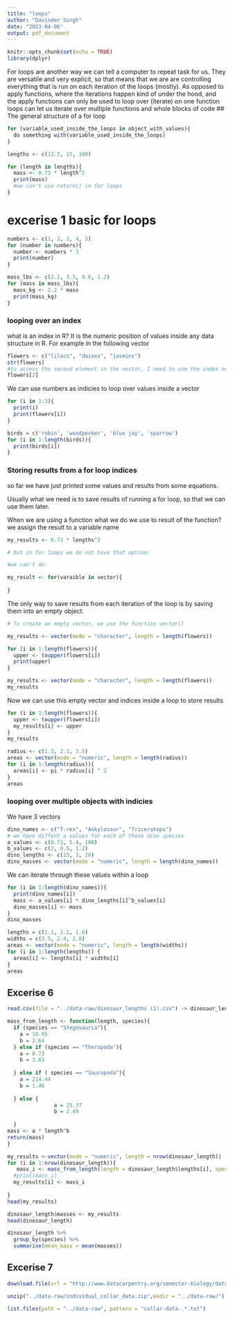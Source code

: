 ```yaml
---
title: "loops"
author: "Davinder Singh"
date: "2023-04-06"
output: pdf_document
---
```


```r
knitr::opts_chunk$set(echo = TRUE)
library(dplyr)
```

For loops are another way we can tell a computer to repeat task for us. They are versatile and very explicit, so that means that we are are controlling everything that is run on each iteration of the loops (mostly).
As opposed to apply functions, where the iterations happen kind of under the hood, and the apply functions can only be used to loop over (iterate) on one function
loops can let us iterate over multiple functions and whole blocks of code
## The general structure of a for loop
```r
for (variable_used_inside_the_loops in object_with_values){
  do something with(variable_used_inside_the_loops)
}

```

```r
lengths <- c(13.3, 15, 100)

for (length in lengths){
  mass <- 0.73 * length^2
  print(mass)
  #we can't use return() in for loops
}
```
# excerise 1 basic for loops
```r
numbers <- c(1, 2, 3, 4, 5)
for (number in numbers){
  number <- numbers * 3
  print(number)
}
```
```r
mass_lbs <- c(2.2, 3.5, 9.6, 1.2)
for (mass in mass_lbs){
  mass_kg <- 2.2 * mass
  print(mass_kg)
}
```

### looping over an index

what is an index in R?
It is the numeric position of values inside any data structure in R.
For example in the following vector
```r
flowers <- c("lilacs", "daises", "jasmins")
str(flowers)
#to access the second element in the vector, I need to use the index number 2 inside the square brackets, and that returns the values that is in that position in the vector
flowers[2]
```

We can use numbers as indicies to loop over values inside a vector
```r
for (i in 1:3){
  print(i)
  print(flowers[i])
}
```
```r
birds = c('robin', 'woodpecker', 'blue jay', 'sparrow')
for (i in 1:length(birds)){
  print(birds[i])
}
```
### Storing results from a for loop indices

so far we have just printed some values and results from some equations.

Usually what we need is to save results of running a for loop, so that we can use them later.

When we are using a function what we do we use to result of the function?
we assign the result to a variable name

```r
my_results <- 0.73 * lengths^2

# but in for loops we do not have that option:

#we can't do:
```

```r
my_result <- for(varaible in vector){
  
}
```

The only way to save results from each iteration of the loop is by saving them into an empty object.

```r
# To create an empty vector, we use the function vector()

my_results <- vector(mode = "character", length = length(flowers))

for (i in 1:length(flowers)){
  upper <- toupper(flowers[i])
  print(upper)
}
```
```r
my_results <- vector(mode = "character", length = length(flowers))
my_results
```
Now we can use this empty vector and indices inside a loop to store results

```r
for (i in 1:length(flowers)){
  upper <- toupper(flowers[i])
  my_results[i] <- upper
}
my_results
```

```r
radius <- c(1.3, 2.1, 3.5)
areas <- vector(mode = "numeric", length = length(radius))
for (i in 1:length(radius)){
  areas[i] <- pi * radius[i] ^ 2
}
areas
```

### looping over multiple objects with indicies

We have 3 vectors

```r
dino_names <- c("T-rex", "Ankylosaur", "Triceratops")
# we have diffent a values for each of these dino species
a_values <- c(0.73, 5.4, 100)
b_values <- c(2, 0.5, 1.2)
dino_lengths <- c(15, 3, 20)
dino_masses <- vector(mode = "numeric", length = length(dino_names))
```

We can iterate through these values within a loop

```r
for (i in 1:length(dino_names)){
  print(dino_names[i])
  mass <- a_values[i] * dino_lengths[i]^b_values[i]
  dino_masses[i] <- mass
}
dino_masses
```
```r
lengths = c(1.1, 2.2, 1.6)
widths = c(3.5, 2.4, 2.8)
areas <- vector(mode = "numeric", length = length(widths))
for (i in 1:length(lengths)) {
  areas[i] <- lengths[i] * widths[i]
}
areas
```
## Excerise 6
```r
read.csv(file = "../data-raw/dinosaur_lengths (1).csv") -> dinosaur_length
```


```r
mass_from_length <- function(length, species){
  if (species == "Stegosauria"){
    a = 10.95 
    b = 2.64
  } else if (species == "Theropoda"){
    a = 0.73 
    b = 3.63
    
  } else if ( species == "Sauropoda"){
    a = 214.44 
    b = 1.46
   
  } else {
               a = 25.37
               b = 2.49
               
  }
mass <- a * length^b
return(mass)
}


```

```r
my_results <-vector(mode = "numeric", length = nrow(dinosaur_length))
for (i in 1:nrow(dinosaur_length)){
   mass_i <- mass_from_length(length = dinosaur_length$lengths[i], species = dinosaur_length$species[i])
  #print(mass_i)
  my_results[i] <- mass_i
  
}
head(my_results)
```

```r
dinosaur_length$masses <- my_results
head(dinosaur_length)
```
```r
dinosaur_length %>% 
  group_by(species) %>% 
  summarise(mean_mass = mean(masses))
```

## Excerise 7
```r
download.file(url = "http://www.datacarpentry.org/semester-biology/data/individual_collar_data.zip", destfile = "../data-raw/individual_collar_data.zip")
```
```r
unzip("../data-raw/individual_collar_data.zip",exdir = "../data-raw/")
```

```r
list.files(path = "../data-raw", pattern = "collar-data-.*.txt")
```


